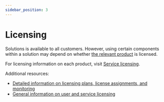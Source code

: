 ---
sidebar_position: 3
---

# Licensing

Solutions is available to all customers. However, using certain components within a solution may depend on whether [the relevant product](https://docs.uipath.com/solutions-management/automation-cloud/latest/user-guide/solution-components) is licensed.

For licensing information on each product, visit [Service licensing](https://docs.uipath.com/overview/other/latest/overview/service-licensing).

Additional resources:
- [Detailed information on licensing plans, license assignments, and monitoring](https://docs.uipath.com/automation-cloud/automation-cloud/latest/admin-guide/about-licensing)
- [General information on user and service licensing](https://docs.uipath.com/overview/other/latest/overview/licensing-levels)

